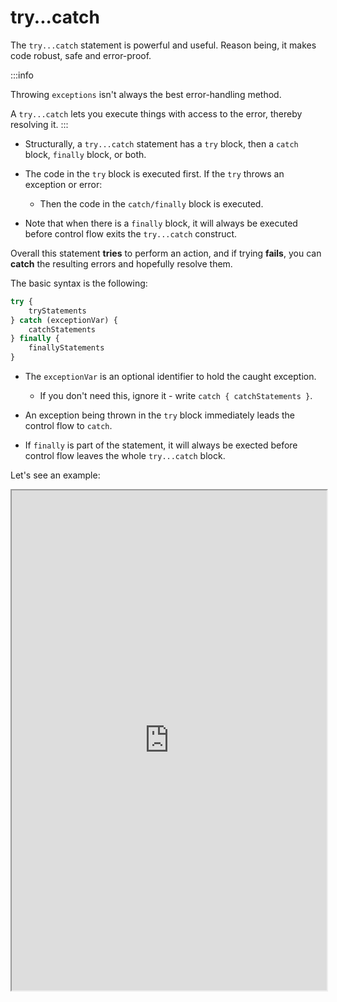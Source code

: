 

# try...catch


The `try...catch` statement is powerful and useful. Reason being, it makes code robust, safe and error-proof.

:::info

Throwing `exceptions` isn't always the best error-handling method. 

A `try...catch` lets you execute things with access to the error, thereby resolving it.
:::

- Structurally, a `try...catch` statement has a `try` block, then a `catch` block, `finally` block, or both. 

- The code in the `try` block is executed first. If the `try` throws an exception or error: 

    - Then the code in the `catch/finally` block is executed. 

- Note that when there is a `finally` block, it will always be executed before control flow exits the `try...catch` construct. 

Overall this statement **tries** to perform an action, and if trying **fails**, you can **catch** the resulting errors and hopefully resolve them.


The basic syntax is the following:

```js
try {
    tryStatements
} catch (exceptionVar) {
    catchStatements
} finally {
    finallyStatements
}
```

- The `exceptionVar` is an optional identifier to hold the caught exception. 

    - If you don't need this, ignore it - write `catch { catchStatements }`.

- An exception being thrown in the `try` block immediately leads the control flow to `catch`. 

- If `finally` is part of the statement, it will always be exected before control flow leaves the whole `try...catch` block.

Let's see an example:

<iframe
    src="https://hlab.app/s/docs/trycatch2_hbook"
    width="100%"
    height="800px"
/>

:::tip
A great use case of `try...catch` is to only catch (and silence) a small subset of expected errors, say RangeErrors.

As for other errors, just re-throw them if they're not relevant in your scenario. 

For example: `if (e instanceof RangeError) { //handle range error} else { throw e; }`
:::

The optional exception identifier can provide detailed info regarding the thrown Error/Exception.

Here's an example where the exception identifier isn't needed at all:

<iframe
    src="https://hlab.app/s/docs/trycatch_hbook"
    width="100%"
    height="500px"/>


One example of using a `finally` block is: During a file opening you `try` to write data. 

Whether or not an exception occurs and is handled via `catch`... `finally` will run. A good thing to add in `finally` is closing a file.

Lastly, let's give an example combining mentioned things:

<iframe
    src="https://hlab.app/s/docs/trycatch3_hbook"
    width="100%"
    height="650px"/>

- Overall, one should get familiar with `try...catch...finally` statements and use them often. 

- It's a great way of handling exceptions and errors, and you can even do nothing in the catch block but just throw the exception!

    - which is virtually identical to `if() { throw new Exception() }`! 


